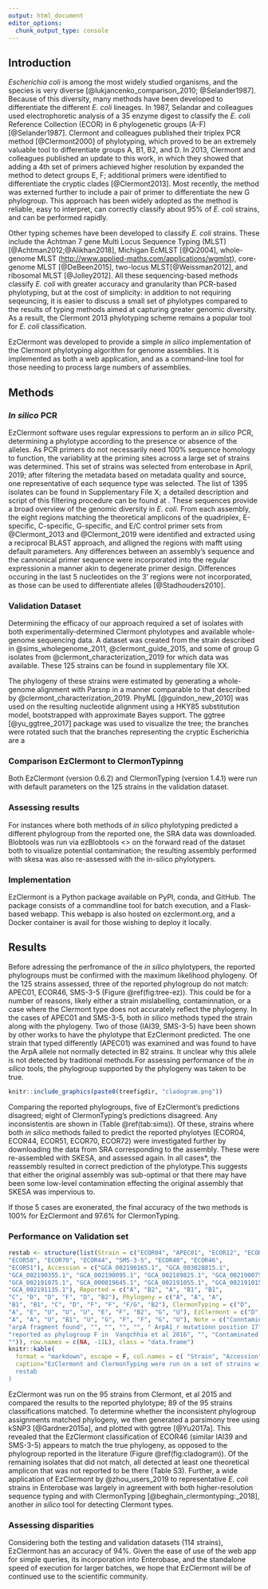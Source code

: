 ```yaml
---
output: html_document
editor_options: 
  chunk_output_type: console
---
```

## Introduction
*Escherichia coli* is among the most widely studied organisms, and the species is very diverse [@lukjancenko_comparison_2010; @Selander1987].
<!-- %In addition to being a member of the human gut microbiome, *E. coli* are found in soil, water, and livestock. The majority of lineages are harmless, but some can cause serious illness.  Thus, detecting and identifying the different lineages has remainedva valuable goal both for understanding the pathalogy as well as for detecting problematic strains. -->
Because of this diversity, many methods have been developed to differentiate the different  *E. coli* lineages.  In 1987, Selandar  and colleagues used electrophoretic analysis of a 35 enzyme digest to classify the *E. coli* Reference Collection (ECOR) in 6 phylogenetic groups (A-F) [@Selander1987].  Clermont and colleagues published their triplex PCR method [@Clermont2000] of phylotyping, which proved to be an extremely valuable tool to differentiate groups A, B1, B2, and D.  In 2013, Clermont and colleagues published an update to this work, in which they showed that adding a 4th set of primers achieved higher resolution by expanded the method to detect groups E, F; additional primers were identified to differentiate the cryptic clades [@Clermont2013].  Most recently, the method was externed further to include a pair of primer to differentiate the new G phylogroup. This approach has been widely adopted as the method is reliable, easy to interpret, can correctly classify about 95\% of *E. coli* strains, and can be performed rapidly.

Other typing schemes have been developed to classify *E. coli* strains. These include the Achtman 7 gene Multi Locus Sequence Typing (MLST)[@Achtman2012;@Alikhan2018], Michigan EcMLST [@Qi2004], whole-genome MLST (<http://www.applied-maths.com/applications/wgmlst>), core-genome MLST [@DeBeen2015], two-locus MLST[@Weissman2012], and ribosomal MLST [@Jolley2012]. All these sequencing-based methods classify *E. coli* with greater accuracy and granularity than PCR-based phylotyping, but at the cost of simplicity: in addition to not requiring seqeuncing, it is easier to discuss a small set of phylotypes compared to the results of typing methods aimed at capturing greater genomic diversity. As a result, the Clermont 2013 phylotyping scheme remains a popular tool for *E. coli* classification.

EzClermont was developed to provide a simple *in silico* implementation of the Clermont phylotyping algorithm for genome assemblies. It is implemented as both a web application, and as a command-line tool for those needing to process large numbers of assemblies.

## Methods
### *In silico* PCR
EzClermont software uses regular expressions to perform an *in silico* PCR, determining a phylotype according to the presence or absence of the alleles. As PCR primers do not necessarily need 100\% sequence homology to function, the variability at the priming sites across a large set of strains  was determined. This set of strains was selected from enterobase in April, 2019; after filtering the metadata based on metadata quality and source, one representative of each sequence type was selected.  The list of 1395 isolates can be found in Supplementary File X; a detailed description and script of this filtering  procedure can be found at <link>.  These sequences provide  a broad overview of the genomic diversity in *E. coli*. From each assembly, the eight regions matching the theoretical amplicons of the quadriplex, E-specific, C-specific, G-specific, and E/C control primer sets  from @Clermont_2013 and @Clermont_2019 were identified and extracted using a reciprocal BLAST approach, and alligned the regions with mafft using default parameters. Any differences between an assembly's sequence and the cannonical primer sequence were incorporated into the regular expressionin a manner akin to degenerate primer design. Differences occuring in the last 5 nucleotides on the 3’ regions were not incorporated, as those can be used to differentiate alleles [@Stadhouders2010].


### Validation Dataset

Determining the efficacy of our approach required a set of isolates with both experimentally-determined Clermont phylotypes and available whole-genome sequencing data. A dataset was created from the strain described in @sims_wholegenome_2011, @clermont_guide_2015, and some of group G isolates from @clermont_characterization_2019 for which data was available. These 125 strains can be found in supplementary file XX. 

The phylogeny of these strains were estimated by generating a whole-genome alignment with Parsnp in a manner comparable to that described by @clermont_characterization_2019.  PhyML [@guindon_new_2010] was used on the resulting nucleotide alignment using a HKY85 substitution model, bootstrapped with approximate Bayes support.  The ggtree [@yu_ggtree_2017] package was used to visualize the tree; the branches were rotated such that the branches representing the cryptic Escherichia are a


### Comparison EzClermont to ClermonTypinng

Both EzClermont (version 0.6.2) and ClermonTyping (version 1.4.1) were run with default parameters on the 125 strains in the validation dataset.

### Assessing results
For instances where both methods of *in silico* phylotyping predicted a different phylogroup from the reported one, the SRA data was downloaded. Blobtools was run via ezBlobtools <> on the forward read of the dataset both to visualize potential contamination; the resulting assembly performed with skesa was also re-assessed with the in-silico phylotypers.

### Implementation


 
EzClermont is a Python package available on PyPI, conda, and GitHub.  The package consists of a commandline tool for batch execution, and a Flask-based webapp.  This webapp is also hosted on ezclermont.org, and a Docker container is avail for those wishing to deploy it locally.



## Results

Before adressing the perfromance of the *in silico* phylotypers, the reported phylogroups must be confirmed with the maximum likelihood phylogeny. Of the 125 strains assessed, three of the reported phylogroup do not match: APEC01, ECOR46, SMS-3-5 (Figure \@ref(fig:tree-ez)). This could be for a number of reasons, likely either a strain mislabelling, contaminnation, or a case where the Clermont type does not accurately reflect the phylogeny. In the cases of APEC01 and SMS-3-5, both *in silico* methods typed the strain along with the phylogeny.  Two of those (IAI39, SMS-3-5) have been shown by other works to have the phylotype that EzClermont predicted. The one strain that typed differently (APEC01) was examined and was found to have the ArpA allele not normally detected in B2 strains. It unclear why this allele is not detected by traditional methods.For assessing performance of the *in silico* tools, the phylogroup supported by the phylogeny was taken to be true.

```r
knitr::include_graphics(paste0(treefigdir, "cladogram.png"))
```


Comparing the reported phylogroups, five of EzClermont's predictions disagreed; eight of ClermonTyping's predictions disagreed. Any inconsistentis are shown in (Table \@ref(tab:sims)).  Of these, strains where both *in silico* methods failed to predict the reported phylotyes (ECOR04, ECOR44, ECOR51, ECOR70, ECOR72)   were investigated further by downloading the data from SRA corresponding to the assembly.  These were re-assembled with SKESA, and assessed again.  In all cases*, the reassembly resulted in correct prediction of the phylotype.This suggests that either the original assembly was sub-optimal or that there may have been some low-level contamination effecting the original assembly that SKESA was impervious to.

If those 5 cases are exonerated, the final accuracy of the two methods is 100% for EzClermont and 97.6% for ClermonTyping.

### Performance on Validation set
```r
restab <- structure(list(Strain = c("ECOR04", "APEC01", "ECOR12", "ECOR72", 
"ECOR58", "ECOR70", "ECOR44", "SMS-3-5", "ECOR40", "ECOR46", 
"ECOR51"), Accession = c("GCA_002190165.1", "GCA_003028815.1", 
"GCA_002190355.1", "GCA_002190095.1", "GCA_002189825.1", "GCA_002190075.1", 
"GCA_002191075.1", "GCA_000019645.1", "GCA_002191055.1", "GCA_002191015.1", 
"GCA_002191135.1"), Reported = c("A", "B2", "A", "B1", "B1", 
"C", "D", "D", "F", "D", "B2"), Phylogeny = c("A", "A", "A", 
"B1", "B1", "C", "D", "F", "F", "F/G", "B2"), ClermonTyping = c("D", 
"A", "E", "U", "U", "U", "E", "F", "B2", "G", "U"), EzClermont = c("D", 
"A", "A", "U", "B1", "U", "G", "F", "F", "G", "U"), Note = c("Conntaminated Assembly", 
"arpA fragment found", "", "", "", "", " ArpA1_r mutationn position 17", 
"reported as phylogroup F in  Vangchhia et al 2016", "", "Contaminated assembly", 
"")), row.names = c(NA, -11L), class = "data.frame")
knitr::kable(
  format = "markdown", escape = F, col.names = c( "Strain", "Accession",  "Reported",  "Phylogeny", " ClermonTyping", "EzClermont", "Note")  , 
  caption="EzClermont and ClermonTyping were run on a set of strains with reported phylotypes. PhyML was used to reconstuct the phylogenny based on core SNPs from Parsnp, allowing comparison between the phylotype and the true phylogeny. This table summarizes the isolates having any incongruencies.,
  restab
)
```


EzClermont was run on the 95 strains from Clermont, et al 2015 and compared the results to the reported phylotype; 89 of the 95 strains classifications matched.  To determine whether the inconsistent phylogroup assignments matched phylogeny, we then generated a parsimony tree using kSNP3 [@Gardner2015a], and plotted with ggtree [@Yu2017a]. This revealed that the EzClermont classification of ECOR46 (similar IAI39 and SMS-3-5) appears to match the true phylogeny, as opposed to the phylogroup reported in the literature (Figure \@ref(fig:cladogram)).  Of the remaining isolates that did not match, all detected at least one theoretical amplicon that was not reported to be there (Table S3). Further, a wide application of EzClermont by @zhou_users_2019 to representative *E. coli* strains in Enterobase was largely in agreement with both higher-resolution sequence typing and with ClermonTyping [@beghain_clermontyping:_2018], another *in silico* tool for detecting Clermont types.


\begin{figure}[h]
  \centering
  \includegraphics[width=.8\textwidth]{./analysis/cladogram.pdf}
  \caption{ Parsimony cladogram of strains from Clermont et al 2015. Tree was generated with kSNP3 (k=19). Enlarged circular tips show where EzClermont differed from reported phylogroup (EzClermont type show in brackets).}
  \label{fig:cladogram}
\end{figure}

### Assessing disparities

Considering both the testing and validation datasets (114 strains), EzClermont has an accuracy of 94%. Given the ease of use of the web app for simple queries, its incorporation into Enterobase, and the standalone speed of execution for larger batches, we hope that EzClermont will be of continued use to the scientific community.



